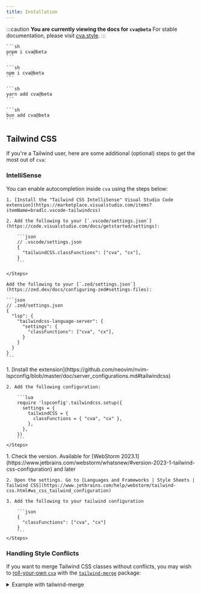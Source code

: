 ```yaml
---
title: Installation
---
```



:::caution
**You are currently viewing the docs for `cva@beta`**
For stable documentation, please visit [cva.style](https://cva.style).
:::

<Carbon />

<Tabs>
  <TabItem label="pnpm">

    ```sh
    pnpm i cva@beta
    ```

  </TabItem>
  <TabItem label="npm">

    ```sh
    npm i cva@beta
    ```

  </TabItem>
  <TabItem label="yarn">

    ```sh
    yarn add cva@beta
    ```

  </TabItem>
  <TabItem label="bun">

    ```sh
    bun add cva@beta
    ```

  </TabItem>
</Tabs>

## Tailwind CSS

If you're a Tailwind user, here are some additional (optional) steps to get the most out of `cva`:

### IntelliSense

You can enable autocompletion inside `cva` using the steps below:

<Tabs>
  <TabItem label="Visual Studio Code">
    <Steps>

    1. [Install the "Tailwind CSS IntelliSense" Visual Studio Code extension](https://marketplace.visualstudio.com/items?itemName=bradlc.vscode-tailwindcss)

    2. Add the following to your [`.vscode/settings.json`](https://code.visualstudio.com/docs/getstarted/settings):

        ```json
        // .vscode/settings.json
        {
          "tailwindCSS.classFunctions": ["cva", "cx"],
        }
        ```

    </Steps>

  </TabItem>
  <TabItem label="Zed">

    Add the following to your [`.zed/settings.json`](https://zed.dev/docs/configuring-zed#settings-files):

    ```json
    // .zed/settings.json
    {
      "lsp": {
        "tailwindcss-language-server": {
          "settings": {
            "classFunctions": ["cva", "cx"],
          }
        }
      }
    }
    ```

  </TabItem>
  <TabItem label="Neovim">
    <Steps>
    1. [Install the extension](https://github.com/neovim/nvim-lspconfig/blob/master/doc/server_configurations.md#tailwindcss)

    2. Add the following configuration:

        ```lua
        require 'lspconfig'.tailwindcss.setup({
          settings = {
            tailwindCSS = {
              classFunctions = { "cva", "cx" },
            },
          },
        })
        ```
    </Steps>

  </TabItem>
  <TabItem label="WebStorm">
    <Steps>
    1. Check the version. Available for [WebStorm 2023.1](https://www.jetbrains.com/webstorm/whatsnew/#version-2023-1-tailwind-css-configuration) and later

    2. Open the settings. Go to [Languages and Frameworks | Style Sheets | Tailwind CSS](https://www.jetbrains.com/help/webstorm/tailwind-css.html#ws_css_tailwind_configuration)

    3. Add the following to your tailwind configuration

        ```json
        {
          "classFunctions": ["cva", "cx"]
        }
        ```
    </Steps>

  </TabItem>
</Tabs>

### Handling Style Conflicts

If you want to merge Tailwind CSS classes without conflicts, you may wish to [roll-your-own `cva`](../api-reference#defineconfig) with the [`tailwind-merge`](https://github.com/dcastil/tailwind-merge) package:

<details>

<summary>Example with tailwind-merge</summary>

```ts
// cva.config.ts
import { defineConfig } from "cva";
import { twMerge } from "tailwind-merge";

export const { cva, cx, compose } = defineConfig({
  hooks: {
    onComplete: (className) => twMerge(className),
  },
});
```

```ts
// components/button.ts
import { cx, cva } from "../cva.config";

export const button = cva({
  // 1. `twMerge` strips out `bg-gray-200`…
  base: "font-semibold bg-gray-200 border rounded",
  variants: {
    intent: {
      // 2. …as variant `bg-*` values take precedence
      primary: "bg-blue-500 text-white border-transparent hover:bg-blue-600",
      secondary: "bg-white text-gray-800 border-gray-400 hover:bg-gray-100",
    },
  },
  defaultVariants: {
    intent: "primary",
  },
});

button();
// => "font-semibold border rounded bg-blue-500 text-white border-transparent hover:bg-blue-600 text-base py-2 px-4 uppercase"

cx("bg-gray-200", "bg-blue-500");
// => "bg-blue-500"
```

</details>
